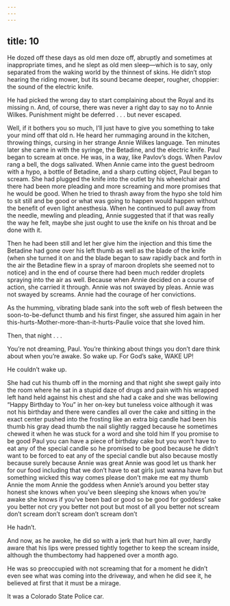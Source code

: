 ```yaml
---
---
---
```

title: 10
---




He dozed off these days as old men doze off, abruptly and sometimes at inappropriate times, and he slept as old men sleep—which is to say, only separated from the waking world by the thinnest of skins. He didn’t stop hearing the riding mower, but its sound became deeper, rougher, choppier: the sound of the electric knife.

He had picked the wrong day to start complaining about the Royal and its missing n. And, of course, there was never a right day to say no to Annie Wilkes. Punishment might be deferred . . . but never escaped.

Well, if it bothers you so much, I’ll just have to give you something to take your mind off that old n. He heard her rummaging around in the kitchen, throwing things, cursing in her strange Annie Wilkes language. Ten minutes later she came in with the syringe, the Betadine, and the electric knife. Paul began to scream at once. He was, in a way, like Pavlov’s dogs. When Pavlov rang a bell, the dogs salivated. When Annie came into the guest bedroom with a hypo, a bottle of Betadine, and a sharp cutting object, Paul began to scream. She had plugged the knife into the outlet by his wheelchair and there had been more pleading and more screaming and more promises that he would be good. When he tried to thrash away from the hypo she told him to sit still and be good or what was going to happen would happen without the benefit of even light anesthesia. When he continued to pull away from the needle, mewling and pleading, Annie suggested that if that was really the way he felt, maybe she just ought to use the knife on his throat and be done with it.

Then he had been still and let her give him the injection and this time the Betadine had gone over his left thumb as well as the blade of the knife (when she turned it on and the blade began to saw rapidly back and forth in the air the Betadine flew in a spray of maroon droplets she seemed not to notice) and in the end of course there had been much redder droplets spraying into the air as well. Because when Annie decided on a course of action, she carried it through. Annie was not swayed by pleas. Annie was not swayed by screams. Annie had the courage of her convictions.

As the humming, vibrating blade sank into the soft web of flesh between the soon-to-be-defunct thumb and his first finger, she assured him again in her this-hurts-Mother-more-than-it-hurts-Paulie voice that she loved him.

Then, that night . . .

You’re not dreaming, Paul. You’re thinking about things you don’t dare think about when you’re awake. So wake up. For God’s sake, WAKE UP!

He couldn’t wake up.

She had cut his thumb off in the morning and that night she swept gaily into the room where he sat in a stupid daze of drugs and pain with his wrapped left hand held against his chest and she had a cake and she was bellowing “Happy Birthday to You” in her on-key but tuneless voice although it was not his birthday and there were candles all over the cake and sitting in the exact center pushed into the frosting like an extra big candle had been his thumb his gray dead thumb the nail slightly ragged because he sometimes chewed it when he was stuck for a word and she told him If you promise to be good Paul you can have a piece of birthday cake but you won’t have to eat any of the special candle so he promised to be good because he didn’t want to be forced to eat any of the special candle but also because mostly because surely because Annie was great Annie was good let us thank her for our food including that we don’t have to eat girls just wanna have fun but something wicked this way comes please don’t make me eat my thumb Annie the mom Annie the goddess when Annie’s around you better stay honest she knows when you’ve been sleeping she knows when you’re awake she knows if you’ve been bad or good so be good for goddess’ sake you better not cry you better not pout but most of all you better not scream don’t scream don’t scream don’t scream don’t

He hadn’t.

And now, as he awoke, he did so with a jerk that hurt him all over, hardly aware that his lips were pressed tightly together to keep the scream inside, although the thumbectomy had happened over a month ago.

He was so preoccupied with not screaming that for a moment he didn’t even see what was coming into the driveway, and when he did see it, he believed at first that it must be a mirage.

It was a Colorado State Police car.